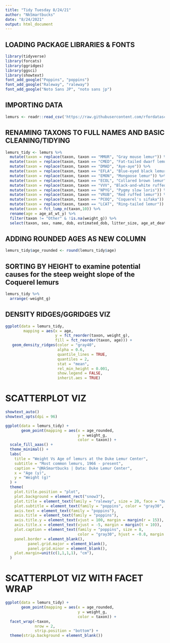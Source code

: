 ```yaml
---
title: "Tidy Tuesday 8/24/21"
author: "NkSmartbucks"
date: "8/24/2021"
output: html_document
---
```


## LOADING PACKAGE LIBRARIES & FONTS
```r
library(tidyverse)
library(forcats)
library(ggridges)
library(ggsci)
library(showtext)
font_add_google("Poppins", "poppins")
font_add_google("Raleway", "raleway")
font_add_google("Noto Sans JP", "noto sans jp")
```

## IMPORTING DATA
```r
lemurs <- readr::read_csv('https://raw.githubusercontent.com/rfordatascience/tidytuesday/master/data/2021/2021-08-24/lemur_data.csv')
```

## RENAMING TAXONS TO FULL NAMES AND BASIC CLEANING/TIDYING
```r
lemurs_tidy <- lemurs %>% 
  mutate(taxon = replace(taxon, taxon == "MMUR", "Gray mouse lemur")) %>% 
  mutate(taxon = replace(taxon, taxon == "CMED", "Fat-tailed dwarf lemur")) %>% 
  mutate(taxon = replace(taxon, taxon == "DMAD", "Aye-aye")) %>% 
  mutate(taxon = replace(taxon, taxon == "EFLA", "Blue-eyed black lemur")) %>% 
  mutate(taxon = replace(taxon, taxon == "EMON", "Mongoose lemur")) %>% 
  mutate(taxon = replace(taxon, taxon == "ECOL", "Collared brown lemur")) %>% 
  mutate(taxon = replace(taxon, taxon == "VVV", "Black-and-white ruffed lemur")) %>% 
  mutate(taxon = replace(taxon, taxon == "NPYG", "Pygmy slow loris")) %>% 
  mutate(taxon = replace(taxon, taxon == "VRUB", "Red ruffed lemur")) %>% 
  mutate(taxon = replace(taxon, taxon == "PCOQ", "Coquerel's sifaka")) %>% 
  mutate(taxon = replace(taxon, taxon == "LCAT", "Ring-tailed lemur")) %>% 
  mutate(taxon = fct_lump_n(taxon,10)) %>% 
  rename(age = age_at_wt_y) %>% 
  filter(taxon != "Other" & !is.na(weight_g)) %>% 
  select(taxon, sex, name, dob, estimated_dob, litter_size, age_at_death_y, n_known_offspring, weight_g, age, current_resident, preg_status)
```

## ADDING ROUNDED AGES AS NEW COLUMN
```r
lemurs_tidy$age_rounded <- round(lemurs_tidy$age)
```

## SORTING BY HEIGHT to examine potential causes for the steep weight slope of the Coquerel lemurs
```r
lemurs_tidy %>% 
  arrange(-weight_g)
```

## DENSITY RIDGES/GGRIDGES VIZ
```r
ggplot(data = lemurs_tidy, 
        mapping = aes(x = age, 
                      y = fct_reorder(taxon, weight_g),
                      fill = fct_reorder(taxon, age))) +
   geom_density_ridges(color = "gray40",
                       alpha = 0.6,
                       quantile_lines = TRUE,
                       quantiles = 2,
                       stat = "mean",
                       rel_min_height = 0.001,
                       show.legend = FALSE,
                       inherit.aes = TRUE)
```

# SCATTERPLOT VIZ
```r
showtext_auto()
showtext_opts(dpi = 96)

ggplot(data = lemurs_tidy) + 
       geom_point(mapping = aes(x = age_rounded,
                                y = weight_g,
                                color = taxon)) +
  scale_fill_aaas() +
  theme_minimal() +
  labs(
    title = "Weight Vs Age of lemurs at the Duke Lemur Center",
    subtitle = "Most common lemurs, 1966 - present",
    caption = "@NkSmartbucks | Data: Duke Lemur Center",
    x = "Age (y)",
    y = "Weight (g)"
  ) +
  theme(
    plot.title.position = "plot",
    plot.background = element_rect("snow3"),
    plot.title = element_text(family = "raleway", size = 20, face = "bold", vjust = 5, hjust = 1),
    plot.subtitle = element_text(family = "poppins", color = "gray30", hjust = -0.08, margin = margin(t = -15, b = 25)),
    axis.text = element_text(family = "poppins"),
    axis.title = element_text(family = "poppins"),
    axis.title.y = element_text(vjust = 100, margin = margin(r = 15)),
    axis.title.x = element_text(vjust = -5, margin = margin(t = 10)),
    plot.caption = element_text(family = "poppins", size = 8,
                                color = "gray30", hjust = -0.8, margin = margin(t = 20, b = -25)),
    panel.border = element_blank(),
          panel.grid.major = element_blank(),
          panel.grid.minor = element_blank(),
    plot.margin=unit(c(1,1,1,1), "cm"),
  )
```

# SCATTERPLOT VIZ WITH FACET WRAP
```r
ggplot(data = lemurs_tidy) + 
       geom_point(mapping = aes(x = age_rounded,
                                y = weight_g,
                                color = taxon)) +
  facet_wrap(~taxon,
             nrow = 2,
             strip.position = "bottom") +
  theme(strip.background = element_blank())
```